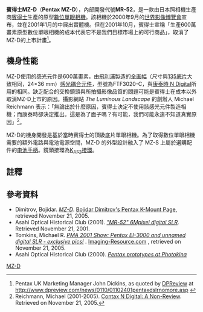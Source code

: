 {{noteTA
|1=zh-hans:宾得; zh-hk:賓得; zh-tw:賓得士
|2=zh-cn:数码单镜头反光相机;zh-hk:數碼單鏡反光相機;zh-tw:數位單眼相機;
}}
'''賓得士MZ-D'''（'''Pentax MZ-D'''），內部開發代號'''MR-52'''，是一款由日本照相機生產商[[賓得士|賓得士]]生產的原型[[數位單眼相機|數位單眼相機]]。該相機於2000年9月的[[世界影像博覽會|世界影像博覽會]]宣布，並在2001年1月的{{link-en|攝影行銷協會國際會議暨貿易展|Photo Marketing Association}}中展出實體機。但在2001年10月，賓得士宣稱「生產600萬畫素原型數位單眼相機的成本代表它不是我們目標市場上的可行商品」，取消了MZ-D的上市計畫<ref name="cancellation">Pentax UK Marketing Manager John Dickins, as quoted by [http://www.dpreview.com DPReview] {{Wayback|url=http://www.dpreview.com/ |date=20210325180617 }} at http://www.dpreview.com/news/0110/01102401pentaxdslrnomore.asp {{Wayback|url=http://www.dpreview.com/news/0110/01102401pentaxdslrnomore.asp |date=20111105025141 }}</ref>。

== 機身性能 ==
MZ-D使用的感光元件是600萬畫素，由[[飛利浦|飛利浦]]製造的[[全画幅|全画幅]]（尺寸與[[135底片|135底片]]大致相同，24×36 mm）[[感光耦合元件|感光耦合元件]]，型號為FTF3020-C，與[[康泰時_N_Digital|康泰時 N Digital]]所用的相同。缺乏配合的交換鏡頭與所拍攝影像品質的問題可能是賓得士在成本以外取消MZ-D上市的原因。攝影網站 ''The Luminous Landscape'' 的創辦人 Michael Reichmann 表示：「無論出於什麼原因，賓得士決定不使用該感光元件製造相機；而康泰時卻決定推出。這是為了面子嗎？有可能，我們可能永遠不知道真實原因」<ref name="couldntbuild">Reichmann, Michael (2001-2005). [http://luminous-landscape.com/1n-digital-non-review/ Contax N Digital: A Non-Review].  Retrieved on November 21, 2005.</ref>。

MZ-D的機身開發是基於當時賓得士的頂級底片單眼相機{{link-en|賓得士MZ-S|Pentax MZ-S|MZ-S}}。為了取得數位單眼相機需要的額外電路與電池電源空間，MZ-D 的外型設計融入了 MZ-S 上屬於選購配件的[[电池手柄|电池手柄]]。鏡頭接環為[[賓得士K接環|K<sub>AF2</sub>接環]]。

== 註釋 ==

{{reflist }}

== 參考資料 ==

* Dimitrov, Bojidar. ''[https://web.archive.org/web/20051123082813/http://www.bdimitrov.de/kmp/bodies/prototypes/MZ-D.html MZ-D]''.  [http://bdimitrov.de/kmp/ Bojidar Dimitrov's Pentax K-Mount Page]{{Wayback|url=http://www.bdimitrov.de/kmp/bodies/prototypes/MZ-D.html |date=20051123082813 }}, retrieved November 21, 2005.
* Asahi Optical Historical Club (2001). ''[https://web.archive.org/web/20090228134634/http://www.aohc.it/pressrelease/MR52e.htm "MR-52" 6Mpixel digital SLR]''.  Retrieved November 21, 2001.
* Tomkins, Michael R. ''[http://www.imaging-resource.com/EVENTS/PMAS01/982079635.html PMA 2001 Show: Pentax EI-3000 and unnamed digital SLR - exclusive pics!] {{Wayback|url=http://www.imaging-resource.com/EVENTS/PMAS01/982079635.html |date=20201025090101 }}''. [http://www.imaging-resource.com Imaging-Resource.com] {{Wayback|url=http://www.imaging-resource.com/ |date=20051124025142 }}, retrieved on November 21, 2005.
* Asahi Optical Historical Club (2000). ''[https://web.archive.org/web/20040530025133/http://www.aohc.it/photokina2000_1e.htm Pentax prototypes at Photokina]''

{{Pentax DSLR Cameras}}
{{全画幅数码单镜反光相机}}

[[Category:宾得数码单镜反光相机|MZ-D]]